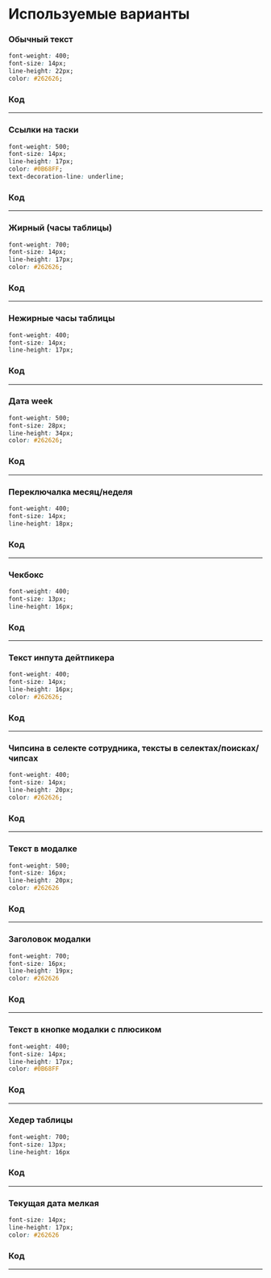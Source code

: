 

<Meta of={TextStories} />

# Используемые варианты

### Обычный текст

```css
font-weight: 400;
font-size: 14px;
line-height: 22px;
color: #262626;
```

### Код

<Canvas>
  <Story of={TextStories.$обычныйТекст} />
</Canvas>

<hr />

### Ссылки на таски

```css
font-weight: 500;
font-size: 14px;
line-height: 17px;
color: #0B68FF;
text-decoration-line: underline;
```

### Код

<Canvas>
  <Story of={TextStories.$ссылкиНаТаски} />
</Canvas>

<hr />

### Жирный (часы таблицы)

```css
font-weight: 700;
font-size: 14px;
line-height: 17px;
color: #262626;
```

### Код

<Canvas>
  <Story of={TextStories.$жирныйЧасыТаблицы} />
</Canvas>

<hr />

### Нежирные часы таблицы

```css
font-weight: 400;
font-size: 14px;
line-height: 17px;
```

### Код

<Canvas>
  <Story of={TextStories.$нежирныеЧасыТаблицы} />
</Canvas>

<hr />

### Дата week

```css
font-weight: 500;
font-size: 28px;
line-height: 34px;
color: #262626;
```

### Код

<Canvas>
  <Story of={TextStories.$датаWeek} />
</Canvas>

<hr />

### Переключалка месяц/неделя

```css
font-weight: 400;
font-size: 14px;
line-height: 18px;
```

### Код

<Canvas>
  <Story of={TextStories.$переключалкаМесяцНеделя} />
</Canvas>

<hr />

### Чекбокс

```css
font-weight: 400;
font-size: 13px;
line-height: 16px;
```

### Код

<Canvas>
  <Story of={TextStories.$чекбокс} />
</Canvas>

<hr />

### Текст инпута дейтпикера

```css
font-weight: 400;
font-size: 14px;
line-height: 16px;
color: #262626;
```

### Код

<Canvas>
  <Story of={TextStories.$текстИнпутаДейтпикера} />
</Canvas>

<hr />

### Чипсина в селекте сотрудника, тексты в селектах/поисках/чипсах

```css
font-weight: 400;
font-size: 14px;
line-height: 20px;
color: #262626;
```

### Код

<Canvas>
  <Story of={TextStories.$чипсинаВСелектеСотрудникаТекстыВСелектахПоискахЧипсах} />
</Canvas>

<hr />

### Текст в модалке

```css
font-weight: 500;
font-size: 16px;
line-height: 20px;
color: #262626
```

### Код

<Canvas>
  <Story of={TextStories.$текстВМодалке} />
</Canvas>

<hr />

### Заголовок модалки

```css
font-weight: 700;
font-size: 16px;
line-height: 19px;
color: #262626
```

### Код

<Canvas>
  <Story of={TextStories.$заголовокМодалки} />
</Canvas>

<hr />

### Текст в кнопке модалки с плюсиком

```css
font-weight: 400;
font-size: 14px;
line-height: 17px;
color: #0B68FF
```

### Код

<Canvas>
  <Story of={TextStories.$текстВКнопкеМодалкиСПлюсиком} />
</Canvas>

<hr />

### Хедер таблицы

```css
font-weight: 700;
font-size: 13px;
line-height: 16px
```

### Код

<Canvas>
  <Story of={TextStories.$хедерТаблицы} />
</Canvas>

<hr />

### Текущая дата мелкая

```css
font-size: 14px;
line-height: 17px;
color: #262626
```

### Код

<Canvas>
  <Story of={TextStories.$текущаяДатаМелкая} />
</Canvas>

<hr />
